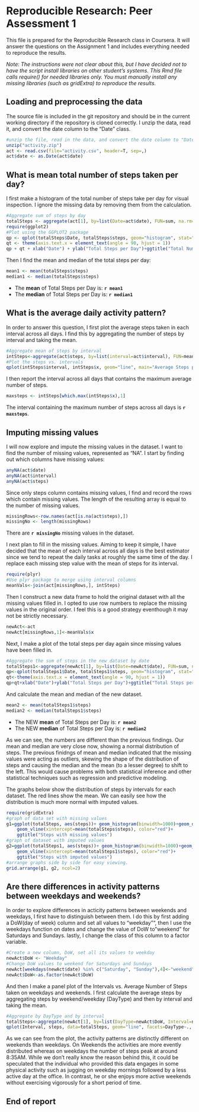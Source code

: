 # Reproducible Research: Peer Assessment 1
This file is prepared for the Reproducible Research class in Coursera. It will
answer the questions on the Assignment 1 and includes everything needed to
reproduce the results.

*Note: The instructions were not clear about this, but I have decided not to have the script install libraries on other student's systems. This Rmd file calls require() for needed libraries only.  You must manually install any missing libraries (such as gridExtra) to reproduce the results.*

## Loading and preprocessing the data
The source file is included in the git repository and should be in the current working directory if the repository is cloned correctly.  I unzip the data, read it, and convert the date column to the "Date" class.

```r
#unzip the file, read in the data, and convert the date column to "Date" class
unzip("activity.zip")
act <- read.csv(file="activity.csv", header=T, sep=,)
act$date <- as.Date(act$date)
```

## What is mean total number of steps taken per day?
I first make a histogram of the total number of steps take per day for visual 
inspection.  I ignore the missing data by removing them from the calculation.  
```r
#Aggregate sum of steps by day
totalSteps <- aggregate(act[1], by=list(Date=act$date), FUN=sum, na.rm=T)
require(ggplot2)
#Plot using the GGPLOT2 package
qp <- qplot(totalSteps$Date, totalSteps$steps, geom="histogram", stat="identity")
qt <- theme(axis.text.x = element_text(angle = 90, hjust = 1))
qp + qt + xlab("Date") + ylab("Total Steps per Day")+ggtitle("Total Number of Steps per Day")
```


Then I find the mean and median of the total steps per day:  

```r
mean1 <- mean(totalSteps$steps)
median1 <- median(totalSteps$steps)
```

- The **mean** of Total Steps per Day is: **`r mean1`** 
- The **median** of Total Steps per Day is: **`r median1`**   

## What is the average daily activity pattern?

In order to answer this question, I first plot the average steps taken in each interval across all days.  I find this by aggregating the number of steps  by interval and taking the mean.  

```r
#Aggregate mean of steps by interval
intSteps<-aggregate(act$steps, by=list(interval=act$interval), FUN=mean, na.rm=T)
#Plot the steps vs. intervals
qplot(intSteps$interval, intSteps$x, geom="line", main="Average Steps per Interval", xlab="Interval", ylab="Steps")
```

I then report the interval across all days that contains the maximum average number of steps.  

```r
maxsteps <- intSteps[which.max(intSteps$x),1]
```

The interval containing the maximum number of steps across all days is **`r maxsteps`**.


## Imputing missing values

I will now explore and impute the missing values in the dataset.  I want to find the number of missing values, represented as "NA".  I start by finding out which columns have missing values:
```r
anyNA(act$date)
anyNA(act$interval)
anyNA(act$steps)
```

Since only steps column contains missing values, I find and record the rows which contain missing values. The length of the resulting array is equal to the number of missing values.

```r
missingRows<-row.names(act[is.na(act$steps),])
missingNo <- length(missingRows)
```

There are **`r missingNo`** missing values in the dataset.

I next plan to fill in the missing values. Aiming to keep it simple, I have decided that the mean of each interval across all days is the best estimator since we tend to repeat the daily tasks at roughly the same time of the day. I replace each missing step value with the mean of steps for its interval.

```r
require(plyr)
#Use plyr package to merge using interval columns
meanVals<-join(act[missingRows,], intSteps)
```

Then I construct a new data frame to hold the original dataset with all the missing values filled in.  I opted to use row numbers to replace the missing values in the original order.  I feel this is a good strategy eventhough it may not be strictly necessary.

```r
newAct<-act
newAct[missingRows,1]<-meanVals$x
```

Next, I make a plot of the total steps per day again since missing values have been filled in.

```r
#Aggregate the sum of steps in the new dataset by date
totalSteps1<-aggregate(newAct[1], by=list(Date=newAct$date), FUN=sum, na.rm=T)
qp<-qplot(totalSteps1$Date, totalSteps1$steps, geom="histogram", stat="identity")
qt<-theme(axis.text.x = element_text(angle = 90, hjust = 1))
qp+qt+xlab("Date")+ylab("Total Steps per Day")+ggtitle("Total Steps per day (Imputed)")
```

And calculate the mean and median of the new dataset.

```r
mean2 <- mean(totalSteps1$steps)
median2 <- median(totalSteps1$steps)
```

- The NEW **mean** of Total Steps per Day is: **`r mean2`** 
- The NEW **median** of Total Steps per Day is: **`r median2`**   

As we can see, the numbers are different than the previous findings.  Our mean and median are very close now, showing a normal distribution of steps.  The previous finidngs of mean and median indicated that the missing values were acting as outliers, skewing the shape of the distribution of steps and causing the median and the mean (to a lesser degree) to shift to the left.  This would cause problems with both statistical inference and other statistical techniques such as regression and predictive modeling.

The graphs below show the distribution of steps by intervals for each dataset.  The red lines show the mean.  We can easily see how the distribution is much more normal with imputed values.

```r
require(gridExtra)
#graph of data set with missing values
g1=ggplot(totalSteps, aes(steps))+ geom_histogram(binwidth=1000)+geom_density()+
    geom_vline(xintercept=mean(totalSteps$steps), color="red")+
    ggtitle("Steps with missing values")
#graph of dataset with imputed values
g2=ggplot(totalSteps1, aes(steps))+ geom_histogram(binwidth=1000)+geom_density()+
    geom_vline(xintercept=mean(totalSteps1$steps), color="red")+
    ggtitle("Steps with imputed values")
#arrange graphs side by side for easy viewing.
grid.arrange(g1, g2, ncol=2)
```


## Are there differences in activity patterns between weekdays and weekends?

In order to explore differences in acticity patterns between weekends and weekdays, I first have to distinguish between them.  I do this by first adding a DoW(day of week) column and set all values to "weekday"", then I use the weekdays function on dates and change the value of DoW to "weekend" for Saturdays and Sundays.  lastly, I change the class of this column to a factor variable.

```r
#Create a new column, DoW, set all its values to weekday
newAct$DoW <- "Weekday"
#Change DoW values to weekend for Saturdays and Sundays
newAct[weekdays(newAct$date) %in% c("Saturday", "Sunday"),4]<-"weekend"
newAct$DoW<-as.factor(newAct$DoW)
```

And then I make a panel plot of the Intervals vs. Average Number of Steps taken on weekdays and weekends.  I first calculate the average steps by aggregating steps by weekend/weekday (DayType) and then by interval and taking the mean.

```r
#Aggregate by DayType and by interval
totalSteps<-aggregate(newAct[1], by=list(DayType=newAct$DoW, Interval=newAct$interval), FUN=mean, na.rm=T)
qplot(Interval, steps, data=totalSteps, geom="line", facets=DayType~., main="Activity Patterns, Weekends vs. Weekdays")
```

As we can see from the plot, the activity patterns are distinctly different on weekends than weekdays.  On Weekends the activities are more evently distributed whereas on weekdays the number of steps peak at around 8:35AM.  While we don't really know the reason behind this, it could be speculated that the individual who provided this data engages in some physical activity such as jugging on weekday mornings followed by a less active day at the office.  In contrast, he or she enjoys more active weekends without exercising vigorously for a short period of time.


## End of report
